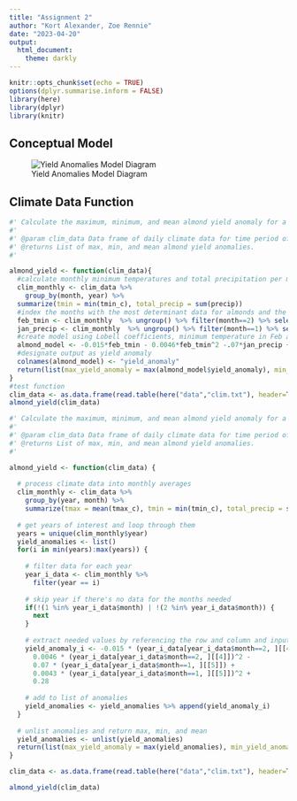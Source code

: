 ```yaml
---
title: "Assignment 2"
author: "Kort Alexander, Zoe Rennie"
date: "2023-04-20"
output: 
  html_document:
    theme: darkly
---
```


```r
knitr::opts_chunk$set(echo = TRUE)
options(dplyr.summarise.inform = FALSE)
library(here)
library(dplyr)
library(knitr)
```

## Conceptual Model

![Yield Anomalies Model Diagram](almond_function_diagram.png)

## Climate Data Function

```r
#' Calculate the maximum, minimum, and mean almond yield anomaly for a given time series.
#' 
#' @param clim_data Data frame of daily climate data for time period of interest. Columns: day, month, year, wy, tmax_c, tmin_c, precip.
#' @returns List of max, min, and mean almond yield anomalies.
#'

almond_yield <- function(clim_data){
  #calculate monthly minimum temperatures and total precipitation per month
  clim_monthly <- clim_data %>%
    group_by(month, year) %>%
  summarize(tmin = min(tmin_c), total_precip = sum(precip))
  #index the months with the most determinant data for almonds and the respective data (precipitation in January and min. temperature in February)
  feb_tmin <- clim_monthly  %>% ungroup() %>% filter(month==2) %>% select(tmin)
  jan_precip <- clim_monthly  %>% ungroup() %>% filter(month==1) %>% select(total_precip)
  #create model using Lobell coefficients, minimum temperature in Feb and total precip in Jan
  almond_model <- -0.015*feb_tmin - 0.0046*feb_tmin^2 -.07*jan_precip + .0043*jan_precip^2 + .28
  #designate output as yield anomaly
  colnames(almond_model) <- "yield_anomaly"
  return(list(max_yield_anomaly = max(almond_model$yield_anomaly), min_yield_anomaly = min(almond_model$yield_anomaly), mean_yield_anomaly = mean(almond_model$yield_anomaly)))
}
#test function
clim_data <- as.data.frame(read.table(here("data","clim.txt"), header=T))
almond_yield(clim_data)
```

```r
#' Calculate the maximum, minimum, and mean almond yield anomaly for a given time series.
#' 
#' @param clim_data Data frame of daily climate data for time period of interest. Columns: day, month, year, wy, tmax_c, tmin_c, precip.
#' @returns List of max, min, and mean almond yield anomalies.
#' 

almond_yield <- function(clim_data) {
  
  # process climate data into monthly averages
  clim_monthly <- clim_data %>% 
    group_by(year, month) %>% 
    summarize(tmax = mean(tmax_c), tmin = min(tmin_c), total_precip = sum(precip))
  
  # get years of interest and loop through them
  years = unique(clim_monthly$year)
  yield_anomalies <- list()
  for(i in min(years):max(years)) {
    
    # filter data for each year
    year_i_data <- clim_monthly %>% 
      filter(year == i)
    
    # skip year if there's no data for the months needed
    if(!(1 %in% year_i_data$month) | !(2 %in% year_i_data$month)) {
      next
    }
    
    # extract needed values by referencing the row and column and input into formula
    yield_anomaly_i <- -0.015 * (year_i_data[year_i_data$month==2, ][[4]]) -
      0.0046 * (year_i_data[year_i_data$month==2, ][[4]])^2 -
      0.07 * (year_i_data[year_i_data$month==1, ][[5]]) +
      0.0043 * (year_i_data[year_i_data$month==1, ][[5]])^2 +
      0.28
    
    # add to list of anomalies
    yield_anomalies <- yield_anomalies %>% append(yield_anomaly_i)
  }
  
  # unlist anomalies and return max, min, and mean
  yield_anomalies <- unlist(yield_anomalies)
  return(list(max_yield_anomaly = max(yield_anomalies), min_yield_anomaly = min(yield_anomalies), mean_yield_anomaly = mean(yield_anomalies)))
}

clim_data <- as.data.frame(read.table(here("data","clim.txt"), header=T))

almond_yield(clim_data)
```
